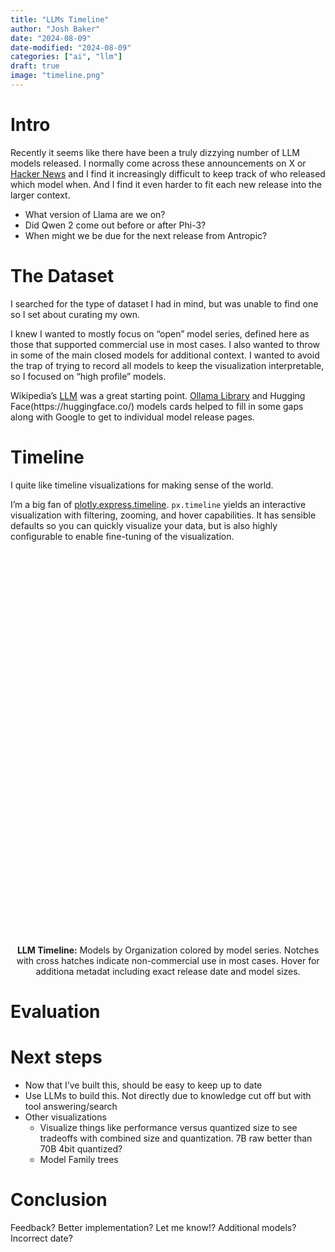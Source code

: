 ```yaml
---
title: "LLMs Timeline"
author: "Josh Baker"
date: "2024-08-09"
date-modified: "2024-08-09"
categories: ["ai", "llm"]
draft: true
image: "timeline.png"
---
```


<script src="plotly-2.34.0.min.js" charset="utf-8"></script>

# Intro

Recently it seems like there have been a truly dizzying number of LLM models released.  I normally come across these announcements on X or [Hacker News](https://news.ycombinator.com/) and I find it increasingly difficult to keep track of who released which model when.  And I find it even harder to fit each new release into the larger context.

* What version of Llama are we on?
* Did Qwen 2 come out before or after Phi-3?
* When might we be due for the next release from Antropic?  

# The Dataset

I searched for the type of dataset I had in mind, but was unable to find one so I set about curating my own.  

I knew I wanted to mostly focus on "open" model series, defined here as those that supported commercial use in most cases.  I also wanted to throw in some of the main closed models for additional context.  I wanted to avoid the trap of trying to record all models to keep the visualization interpretable, so I focused on "high profile" models.

Wikipedia's [LLM](https://en.wikipedia.org/wiki/Large_language_model#List) was a great starting point.  [Ollama Library](https://ollama.com/library) and Hugging Face(https://huggingface.co/) models cards helped to fill in some gaps along with Google to get to individual model release pages.

# Timeline

I quite like timeline visualizations for making sense of the world.    

I'm a big fan of [plotly.express.timeline](https://plotly.com/python-api-reference/generated/plotly.express.timeline.html).  `px.timeline` yields an interactive visualization with filtering, zooming, and hover capabilities.  It has sensible defaults so you can quickly visualize your data, but is also highly configurable to enable fine-tuning of the visualization.

<div id="5c5e1d43-8243-429d-9213-63ca980976b9" class="plotly-graph-div" style="height:600px; width:100%;"></div>
<script src="llm-timeline.js"></script>
<br>
<p style="text-align:center"><b>LLM Timeline:</b> Models by Organization colored by model series.  Notches with cross hatches indicate non-commercial use in most cases. Hover for additiona metadat including exact release date and model sizes.</p>  

# Evaluation


# Next steps
* Now that I've built this, should be easy to keep up to date
* Use LLMs to build this.  Not directly due to knowledge cut off but with tool answering/search
* Other visualizations
    * Visualize things like performance versus quantized size to see tradeoffs with combined size and quantization.  7B raw better than 70B 4bit quantized? 
    * Model Family trees

# Conclusion

Feedback?  Better implementation? Let me know!? Additional models?   Incorrect date?